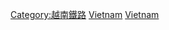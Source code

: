{{commonscat|Rapid transit in Vietnam}}
[[Category:越南鐵路|Category:越南鐵路]]
[[Category:各國城市軌道交通|Vietnam]]
[[Category:亞洲城市軌道交通|Vietnam]]